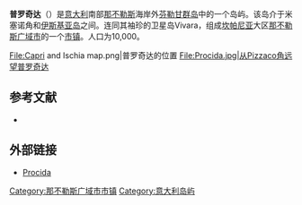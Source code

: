 {{Infobox CityIT |
  image_skyline=Procida1.jpg|
  img_coa           =|
  official_name              = Procida|
  region            = [[坎帕尼亚|坎帕尼亚]] |
  province          = [[那不勒斯广域市|那不勒斯广域市]]  |
  name=普罗奇达| 
  mapx=40.88|
  mapy=14.1|
  elevation_m          = 15 |
  area_total_km2   = 4.1|
  population_as_of  = 2004年12月|
  population_total = 10694|
  population_density_km2 = 2594|
  timezone          = [[Central_European_Time|CET]], [[Coordinated_Universal_Time|UTC]]+1 |
  coordinates       = {{coord|40|45|30|N|14|01|00|E|type:isle}}|
  telephone         = 081|
  postalcode        = 80079|
  gentilic          = |
  saint             =[[米迦勒|米迦勒]]|
  day               = 12月9日|
  mayor             = Gerardo Lubrano Lavadera |
  website           = {{URL|https://www.comune.procida.na.it/}}
}}
'''普罗奇达'''（{{lang-it|Procida}}）是[[意大利|意大利]]南部[[那不勒斯|那不勒斯]]海岸外[[芬勒甘群岛|芬勒甘群岛]]中的一个岛屿。该岛介于米塞诺角和[[伊斯基亚岛|伊斯基亚岛]]之间。连同其袖珍的卫星岛Vivara，组成[[坎帕尼亚|坎帕尼亚]]大区[[那不勒斯广域市|那不勒斯广域市]]的一个[[市镇_(意大利)|市镇]]。人口为10,000。

<gallery mode="packed" heights="130px">
File:Capri and Ischia map.png|普罗奇达的位置
File:Procida.jpg|从Pizzaco角远望普罗奇达
</gallery>

== 参考文献 ==
*{{cite book|first=Sergio |last=Zazzera |title=Procida. Storia, tradizioni e immagini|publisher=Ci.Esse.Ti|year=1984}}

== 外部链接 ==
{{Commons|Procida|position=left}}
*[http://www.procida.org/ Procida] {{Wayback|url=http://www.procida.org/ |date=20210312075939 }}

{{那不勒斯广域市市镇}}

[[Category:那不勒斯广域市市镇|Category:那不勒斯广域市市镇]]
[[Category:意大利岛屿|Category:意大利岛屿]]
